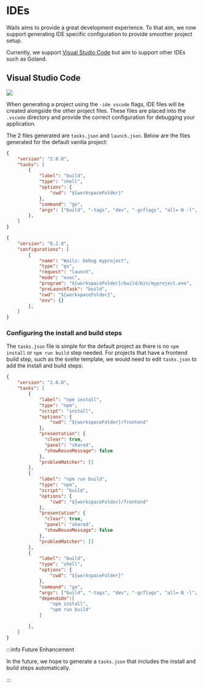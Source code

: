 # IDEs

Wails aims to provide a great development experience. To that aim, we now support generating IDE specific configuration to provide smoother project setup.

Currently, we support [Visual Studio Code](https://code.visualstudio.com/) but aim to support other IDEs such as Goland.

## Visual Studio Code

<p className="text--center">
  <img
    src={require("@site/static/img/vscode.webp").default}
    style={{ width: "75%" }}
  />
</p>

When generating a project using the `-ide vscode` flags, IDE files will be created alongside the other project files. These files are placed into the `.vscode` directory and provide the correct configuration for debugging your application.

The 2 files generated are `tasks.json` and `launch.json`. Below are the files generated for the default vanilla project:

```json title="tasks.json"
{
    "version": "2.0.0",
    "tasks": [
        {
            "label": "build",
            "type": "shell",
            "options": {
                "cwd": "${workspaceFolder}"
            },
            "command": "go",
            "args": ["build", "-tags", "dev", "-gcflags", "all=-N -l", "-o", "build/bin/myproject.exe"]
        },
    ]
}
```

```json title="launch.json"
{
    "version": "0.2.0",
    "configurations": [
        {
            "name": "Wails: Debug myproject",
            "type": "go",
            "request": "launch",
            "mode": "exec",
            "program": "${workspaceFolder}/build/bin/myproject.exe",
            "preLaunchTask": "build",
            "cwd": "${workspaceFolder}",
            "env": {}
        },
    ]
}
```

### Configuring the install and build steps

The `tasks.json` file is simple for the default project as there is no `npm install` or `npm run build` step needed. For projects that have a frontend build step, such as the svelte template, we would need to edit `tasks.json` to add the install and build steps:

```json title="tasks.json"
{
    "version": "2.0.0",
    "tasks": [
        {
            "label": "npm install",
            "type": "npm",
            "script": "install",
            "options": {
                "cwd": "${workspaceFolder}/frontend"
            },
            "presentation": {
              "clear": true,
              "panel": "shared",
              "showReuseMessage": false
            },
            "problemMatcher": []
        },
        {
            "label": "npm run build",
            "type": "npm",
            "script": "build",
            "options": {
                "cwd": "${workspaceFolder}/frontend"
            },
            "presentation": {
              "clear": true,
              "panel": "shared",
              "showReuseMessage": false
            },
            "problemMatcher": []
        },
        {
            "label": "build",
            "type": "shell",
            "options": {
                "cwd": "${workspaceFolder}"
            },
            "command": "go",
            "args": ["build", "-tags", "dev", "-gcflags", "all=-N -l", "-o", "build/bin/vscode.exe"],
            "dependsOn":[
                "npm install",
                "npm run build"
            ]

        },
    ]
}
```

:::info Future Enhancement

In the future, we hope to generate a `tasks.json` that includes the install and build steps automatically.

:::
